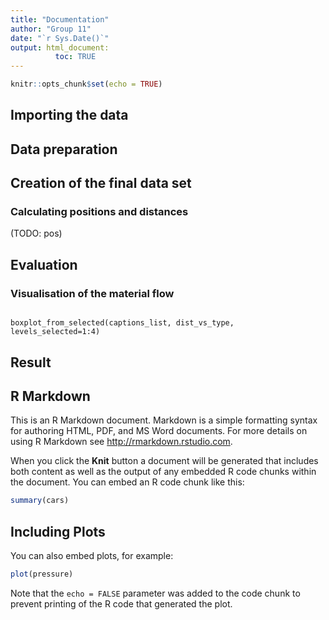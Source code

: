 ```yaml
---
title: "Documentation"
author: "Group 11"
date: "`r Sys.Date()`"
output: html_document:
          toc: TRUE
---
```


```r
knitr::opts_chunk$set(echo = TRUE)
```

## Importing the data

## Data preparation

## Creation of the final data set


### Calculating positions and distances

(TODO: pos)



## Evaluation


### Visualisation of the material flow 

```

boxplot_from_selected(captions_list, dist_vs_type, levels_selected=1:4) 

```

## Result


## R Markdown

This is an R Markdown document. Markdown is a simple formatting syntax for authoring HTML, PDF, and MS Word documents. For more details on using R Markdown see <http://rmarkdown.rstudio.com>.

When you click the **Knit** button a document will be generated that includes both content as well as the output of any embedded R code chunks within the document. You can embed an R code chunk like this:

```r
summary(cars)
```

## Including Plots

You can also embed plots, for example:

```r
plot(pressure)
```

Note that the `echo = FALSE` parameter was added to the code chunk to prevent printing of the R code that generated the plot.
